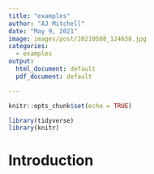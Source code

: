 ```yaml
---
title: "examples"
author: "AJ Mitchell"
date: "May 9, 2021"
image: images/post/20210508_124638.jpg
categories:
  - examples
output:
  html_document: default
  pdf_document: default

---
```


```r
knitr::opts_chunk$set(echo = TRUE)
```


```r
library(tidyverse)
library(knitr)
```


# Introduction

```r

```

#
